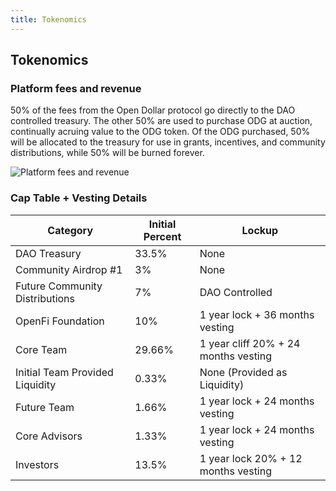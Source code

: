 ```yaml
---
title: Tokenomics
---
```


## Tokenomics

### Platform fees and revenue

50% of the fees from the Open Dollar protocol go directly to the DAO controlled treasury. The other 50% are used to purchase ODG at auction, continually acruing value to the ODG token. Of the ODG purchased, 50% will be allocated to the treasury for use in grants, incentives, and community distributions, while 50% will be burned forever.

<img src="./img/Platform fees and revenue.png" alt="Platform fees and revenue" />

### **Cap Table + Vesting Details**

| Category                        | Initial Percent | Lockup                                        |
|---------------------------------|-----------------|-----------------------------------------------|
| DAO Treasury                    | 33.5%           | None                                          |
| Community Airdrop #1            | 3%              | None                                          |
| Future Community Distributions  | 7%              | DAO Controlled                                |
| OpenFi Foundation               | 10%             | 1 year lock + 36 months vesting               |
| Core Team                       | 29.66%          | 1 year cliff 20% + 24 months vesting          |
| Initial Team Provided Liquidity | 0.33%           | None (Provided as Liquidity)                  |
| Future Team                     | 1.66%           | 1 year lock + 24 months vesting               |
| Core Advisors                   | 1.33%           | 1 year lock + 24 months vesting               |
| Investors                       | 13.5%           | 1 year lock 20% + 12 months vesting           |
